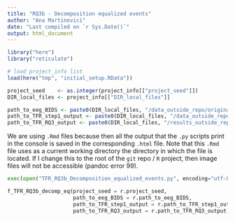 ```yaml
---
title: "RQ3b - Decomposition equalized events"
author: "Ana Martinovici"
date: "Last compiled on `r Sys.Date()`"
output: html_document
---
```


```r

library("here")
library("reticulate")

# load project_info list
load(here("tmp", "initial_setup.RData"))

project_seed    <- as.integer(project_info[["project_seed"]])
DIR_local_files <- project_info[["DIR_local_files"]]

path_to_eeg_BIDS <- paste0(DIR_local_files, "/data_outside_repo/original_data/eeg_BIDS/")
path_to_TFR_step1_output <- paste0(DIR_local_files, "/data_outside_repo/processed_data/TFR/step1/")
path_to_TFR_RQ3_output <- paste0(DIR_local_files, "/results_outside_repo/RQ3/TFR/")


```

We are using `.Rmd` files because then all the output that the `.py` scripts print in the console is saved in the corresponding `.html` file. Note that this `.Rmd` file uses as a current working directory the directory in which the file is located. If I change this to the root of the `git` repo / `R` project, then image files will not be accessible (pandoc error 99).

```python
exec(open("TFR_RQ3b_Decomposition_equalized_events.py", encoding="utf-8").read())

f_TFR_RQ3b_decomp_eq(project_seed = r.project_seed,  
                     path_to_eeg_BIDS = r.path_to_eeg_BIDS,
                     path_to_TFR_step1_output = r.path_to_TFR_step1_output, 
                     path_to_TFR_RQ3_output = r.path_to_TFR_RQ3_output)

```
